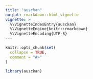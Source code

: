 ```yaml
---
title: "ausckan"
output: rmarkdown::html_vignette
vignette: >
  %\VignetteIndexEntry{ausckan}
  %\VignetteEngine{knitr::rmarkdown}
  %\VignetteEncoding{UTF-8}
---
```


```r
knitr::opts_chunk$set(
  collapse = TRUE,
  comment = "#>"
)
```

```r
library(ausckan)
```
